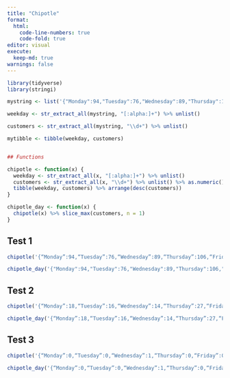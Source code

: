 ```yaml
---
title: "Chipotle"
format: 
  html:
    code-line-numbers: true
    code-fold: true
editor: visual
execute: 
  keep-md: true
warnings: false
---
```



```r
library(tidyverse)
library(stringi)

```


```r
mystring <- list('{"Monday":94,"Tuesday":76,"Wednesday":89,"Thursday":106,"Friday":130,"Saturday":128,"Sunday":58}')

weekday <- str_extract_all(mystring, "[:alpha:]+") %>% unlist()

customers <- str_extract_all(mystring, "\\d+") %>% unlist()

mytibble <- tibble(weekday, customers)


## Functions

chipotle <- function(x) {
  weekday <- str_extract_all(x, "[:alpha:]+") %>% unlist()
  customers <- str_extract_all(x, "\\d+") %>% unlist() %>% as.numeric()
  tibble(weekday, customers) %>% arrange(desc(customers))
}

chipotle_day <- function(x) {
  chipotle(x) %>% slice_max(customers, n = 1)
}

```


## Test 1
```r
chipotle('{“Monday”:94,“Tuesday”:76,“Wednesday”:89,“Thursday”:106,“Friday”:130,“Saturday”:128,“Sunday”:58}')

chipotle_day('{"Monday":94,"Tuesday":76,"Wednesday":89,"Thursday":106,"Friday":130,"Saturday":128,"Sunday":58}')
```


## Test 2
```r
chipotle('{“Monday”:18,“Tuesday”:16,“Wednesday”:14,“Thursday”:27,“Friday”:26,“Saturday”:36,“Sunday”:20}')

chipotle_day('{“Monday”:18,“Tuesday”:16,“Wednesday”:14,“Thursday”:27,“Friday”:26,“Saturday”:36,“Sunday”:20}')
```


## Test 3
```r
chipotle('{“Monday”:0,“Tuesday”:0,“Wednesday”:1,“Thursday”:0,“Friday”:0,“Saturday”:1,“Sunday”:0}')

chipotle_day('{“Monday”:0,“Tuesday”:0,“Wednesday”:1,“Thursday”:0,“Friday”:0,“Saturday”:1,“Sunday”:0}')
```

